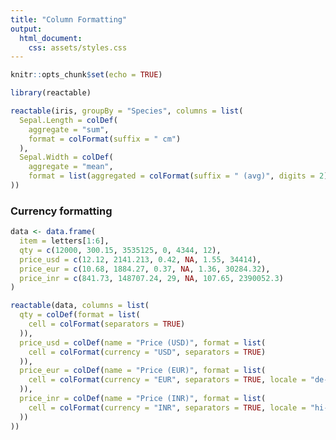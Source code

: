 ```yaml
---
title: "Column Formatting"
output:
  html_document:
    css: assets/styles.css
---
```


```r
knitr::opts_chunk$set(echo = TRUE)
```

```r
library(reactable)

reactable(iris, groupBy = "Species", columns = list(
  Sepal.Length = colDef(
    aggregate = "sum",
    format = colFormat(suffix = " cm")
  ),
  Sepal.Width = colDef(
    aggregate = "mean",
    format = list(aggregated = colFormat(suffix = " (avg)", digits = 2)))
))
```

### Currency formatting

```r
data <- data.frame(
  item = letters[1:6],
  qty = c(12000, 300.15, 3535125, 0, 4344, 12),
  price_usd = c(12.12, 2141.213, 0.42, NA, 1.55, 34414),
  price_eur = c(10.68, 1884.27, 0.37, NA, 1.36, 30284.32),
  price_inr = c(841.73, 148707.24, 29, NA, 107.65, 2390052.3)
)

reactable(data, columns = list(
  qty = colDef(format = list(
    cell = colFormat(separators = TRUE)
  )),
  price_usd = colDef(name = "Price (USD)", format = list(
    cell = colFormat(currency = "USD", separators = TRUE)
  )),
  price_eur = colDef(name = "Price (EUR)", format = list(
    cell = colFormat(currency = "EUR", separators = TRUE, locale = "de-DE")
  )),
  price_inr = colDef(name = "Price (INR)", format = list(
    cell = colFormat(currency = "INR", separators = TRUE, locale = "hi-IN")
  ))
))
```
